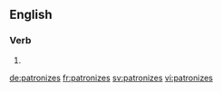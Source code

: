 ==English==

===Verb===
{{head|en}}

# {{en-third-person singular of|patronize}}

[[de:patronizes]]
[[fr:patronizes]]
[[sv:patronizes]]
[[vi:patronizes]]